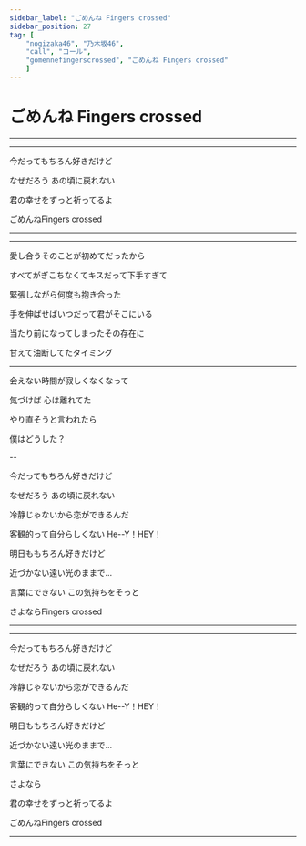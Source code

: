 ```yaml
---
sidebar_label: "ごめんね Fingers crossed"
sidebar_position: 27
tag: [
    "nogizaka46", "乃木坂46",
    "call", "コール",
    "gomennefingerscrossed", "ごめんね Fingers crossed"
    ]
---
```


# ごめんね Fingers crossed

---

<BilibiliCard id="BV1mC4y1c7tu" />

---

今だってもちろん好きだけど

なぜだろう あの頃に戻れない

君の幸せをずっと祈ってるよ

ごめんねFingers crossed

---

<OrHey count="8"/>

---

愛し合うそのことが初めてだったから

すべてがぎこちなくてキスだって下手すぎて

緊張しながら何度も抱き合った <SuperCute />

手を伸ばせばいつだって君がそこにいる

当たり前になってしまったその存在に

甘えて油断してたタイミング <SuperCute />

---

会えない時間が寂しくなくなって <OrHey count="2"/>

気づけば 心は離れてた <OrHey count="2"/>

やり直そうと言われたら

僕はどうした？

--

今だってもちろん好きだけど <OrFu />

なぜだろう あの頃に戻れない

冷静じゃないから恋ができるんだ

客観的って自分らしくない <Call>He--Y！HEY！</Call> <Hey count="4" />

明日ももちろん好きだけど <OrFu />

近づかない遠い光のままで…

言葉にできない この気持ちをそっと

さよならFingers crossed
 
---

<OrHey count="8"/>

---

今だってもちろん好きだけど <OrFu />

なぜだろう あの頃に戻れない

冷静じゃないから恋ができるんだ

客観的って自分らしくない <Call>He--Y！HEY！</Call> <Hey count="4" />

明日ももちろん好きだけど <OrFu />

近づかない遠い光のままで…

言葉にできない この気持ちをそっと

さよなら

君の幸せをずっと祈ってるよ

ごめんねFingers crossed

---

<OrHey count="8"/>
